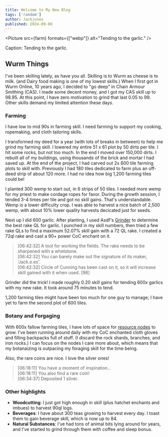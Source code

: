 ```yaml
---
title: Welcome to My New Blog
tags: ['random']
author: Jackjones
published: 2024-09-08
---
```


<Picture src={farm} formats={["webp"]} alt="Tending to the garlic." />

Caption: Tending to the garlic.

## Wurm Things

I've been skilling lately, as have you all. Skilling is to Wurm as cheese is to milk. (and Dairy food making is one of my lowest skills.) When I first got in Wurm Online, 10 years ago, I decided to "go deep" in Chain Armour Smithing (CAS). I made some decent money, and I got my CAS skill up to 98.95. At this point, I have zero motivation to grind that last 0.05 to 99. Other skills demand my limited attention these days.

### Farming

I have low to mid 90s in farming skill. I need farming to support my cooking, ropemaking, and cloth tailoring skills.

I transformed my deed for a year (with lots of breaks in between) to help me grind my farming skill. I lowered my entire 51 x 61 plot by 50 dirts per tile. I hit some rocks, but not too much. In the end I moved over 150,000 dirts. I rebuilt all of my buildings, using thousands of the brick and mortar I had saved up. At the end of the project, I had carved out 2x 600 tile farming plots to skill with. Previously I had 180 tiles dedicated to farm plus an off-deed strip of about 120 more. I had no idea how big 1,200 farming tiles could be!

I planted 300 wemp to start out, in 6 strips of 50 tiles. I needed more wemp for my priest to make cordage ropes for favor. During the growth session, I tended 3-4 times per tile and got no skill gains. That's understandable. Wemp is a lower difficulty crop. I was able to harvest a nice batch of 2,500 wemp, with about 10% lower quality harvests decicated just for seeds.

Next up I did 600 garlic. After planting, I used Asdf's [Grinder](https://www.dreamsleeve.org/wurm/grinder/) to determine the best rake QL for garlic. I punched in my skill numbers, then tried a few rake QLs to find a maximum 52.07% skill gain with a 72 QL rake. I created a 72ql rake and cast a 90+ power CoC enchant on it.

> [06:42:32] A tool for working the fields. The rake needs to be sharpened with a whetstone.<br />
> [06:42:32] You can barely make out the signature of its maker, 'Jack.o.es'.<br />
> [06:42:32] Circle of Cunning has been cast on it, so it will increase skill gained with it when used. [98]


Grinder did the trick! I made roughly 0.20 skill gains for tending 600x garlics with my new rake. It took around 75 minutes to tend.

1,200 farming tiles might have been too much for one guy to manage; I have yet to farm the second plot of 600 tiles.

### Botany and Forgaging

With 600x fallow farming tiles, I have lots of space for [resource nodes](https://www.wurmpedia.com/index.php/Resource_nodes) to grow. I've been running around daily with my CoC enchanted cloth gloves and filling backpacks full of stuff. (I discard the rock shards, branches, and iron rocks.) I can focus on the nodes I care more about, which means that my botanaizing is outpacing my foraging skill for the time being.

Also, the rare coins are nice. I love the silver ones!

> [06:18:11] You have a moment of inspiration... <br />
> [06:18:11] You also find a rare coin!<br />
> [06:34:37] Deposited 1 silver.<br />

### Other highlights

- **Woodcutting**: I just got high enough in skill (plus hatchet enchants and imbues) to harvest 90ql logs.
- **Beverages**: I have about 300 teas growing to harvest every day. I toast them to gain beverage skill, which is now up to 84.
- **Natural Substances**: I've had tons of animal bits lying around for years, and I've started to grind through them with coffee and sleep bonus.

